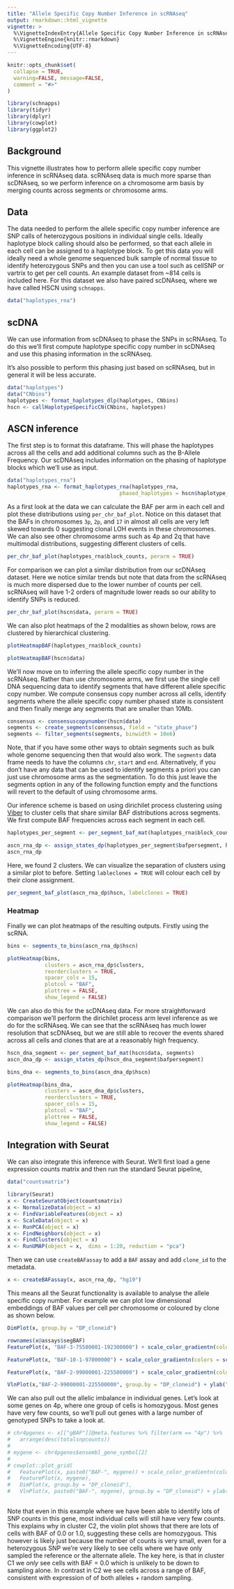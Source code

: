 ```yaml
---
title: "Allele Specific Copy Number Inference in scRNAseq"
output: rmarkdown::html_vignette
vignette: >
  %\VignetteIndexEntry{Allele Specific Copy Number Inference in scRNAseq}
  %\VignetteEngine{knitr::rmarkdown}
  %\VignetteEncoding{UTF-8}
---
```


```r
knitr::opts_chunk$set(
  collapse = TRUE,
  warning=FALSE, message=FALSE, 
  comment = "#>"
)
```

```r
library(schnapps)
library(tidyr)
library(dplyr)
library(cowplot)
library(ggplot2)
```

## Background
This vignette illustrates how to perform allele specific copy number inference in scRNAseq data. scRNAseq data is much more sparse than scDNAseq, so we perform inference on a chromosome arm basis by merging counts across segments or chromosome arms.

## Data

The data needed to perform the allele specific copy number inference are SNP calls of heterozygous positions in individual single cells. Ideally haplotype block calling should also be performed, so that each allele in each cell can be assigned to a haplotype block. To get this data you will ideally need a whole genome sequenced bulk sample of normal tissue to identify heterozygous SNPs and then you can use a tool such as cellSNP or vartrix to get per cell counts. An example dataset from ~814 cells is included here. For this dataset we also have paired scDNAseq, where we have called HSCN using `schnapps`.


```r
data("haplotypes_rna")
```

## scDNA

We can use information from scDNAseq to phase the SNPs in scRNAseq. To do this we'll first compute haplotype specific copy number in scDNAseq and use this phasing information in the scRNAseq.

It's also possible to perform this phasing just based on scRNAseq, but in general it will be less accurate.

```r
data("haplotypes")
data("CNbins")
haplotypes <- format_haplotypes_dlp(haplotypes, CNbins)
hscn <- callHaplotypeSpecificCN(CNbins, haplotypes)

```

## ASCN inference 
The first step is to format this dataframe. This will phase the haplotypes across all the cells and add additional columns such as the B-Allele Frequency. Our scDNAseq includes information on the phasing of haplotype blocks which we'll use as input.
```r
data("haplotypes_rna")
haplotypes_rna <- format_haplotypes_rna(haplotypes_rna, 
                                    phased_haplotypes = hscn$haplotype_phasing)
```

As a first look at the data we can calculate the BAF per arm in each cell and plot these distributions using `per_chr_baf_plot`. Notice on this dataset that the BAFs in chromosomes `3p`, `2p`, and `17` in almost all cells are very left skewed towards 0 suggesting clonal LOH events in these chromosomes. We can also see other chromosome arms such as 4p and 2q that have multimodal distributions, suggesting different clusters of cells.
```r
per_chr_baf_plot(haplotypes_rna$block_counts, perarm = TRUE)
```

For comparison we can plot a similar distribution from our scDNAseq dataset. Here we notice similar trends but note that data from the scRNAseq is much more dispersed due to the lower number of counts per cell. scRNAseq will have 1-2 orders of magnitude lower reads so our ability to identify SNPs is reduced.

```r
per_chr_baf_plot(hscn$data, perarm = TRUE)
```

We can also plot heatmaps of the 2 modalities as shown below, rows are clustered by hierarchical clustering.

```r
plotHeatmapBAF(haplotypes_rna$block_counts)
```

```r
plotHeatmapBAF(hscn$data)
```

We'll now move on to inferring the allele specific copy number in the scRNAseq. Rather than use chromosome arms, we first use the single cell DNA sequencing data to identify segments that have different allele specific copy number. We compute consensus copy number across all cells, identify segments where the allele specific copy number phased state is consistent and then finally merge any segments that are smaller than 10Mb.

```r
consensus <- consensuscopynumber(hscn$data)
segments <- create_segments(consensus, field = "state_phase")
segments <- filter_segments(segments, binwidth = 10e6)
```

Note, that if you have some other ways to obtain segments such as bulk whole genome sequencing then that would also work. The `segments` data frame needs to have the columns `chr`, `start` and `end`. Alternatively, if you don't have any data that can be used to identify segments a priori you can just use chromosome arms as the segmentation. To do this just leave the segments option in any of the following function empty and the functions will revert to the default of using chromosome arms.

Our inference scheme is based on using dirichilet process clustering using [Viber](https://github.com/caravagn/VIBER) to cluster cells that share similar BAF distributions across segments. We first compute BAF frequencies across each segment in each cell.

```r
haplotypes_per_segment <- per_segment_baf_mat(haplotypes_rna$block_counts, segments = segments)

ascn_rna_dp <- assign_states_dp(haplotypes_per_segment$bafpersegment, haplotypes_rna)
ascn_rna_dp
```

Here, we found 2 clusters. We can visualize the separation of clusters using a similar plot to before. Setting `lableclones = TRUE` will colour each cell by their clone assignment.

```r
per_segment_baf_plot(ascn_rna_dp$hscn, labelclones = TRUE)
```

### Heatmap

Finally we can plot heatmaps of the resulting outputs. 
Firstly using the scRNA.
```r
bins <- segments_to_bins(ascn_rna_dp$hscn)

plotHeatmap(bins, 
            clusters = ascn_rna_dp$clusters,
            reorderclusters = TRUE,
            spacer_cols = 15, 
            plotcol = "BAF", 
            plottree = FALSE,
            show_legend = FALSE)
```


We can also do this for the scDNAseq data. For more straightforward comparison we'll perform the dirichilet process arm level inference as we do for the scRNAseq. We can see that the scRNAseq has much lower resolution that scDNAseq, but we are still able to recover the events shared across all cells and clones that are at a reasonably high frequency.

```r
hscn_dna_segment <- per_segment_baf_mat(hscn$data, segments)
ascn_dna_dp <- assign_states_dp(hscn_dna_segment$bafpersegment)

bins_dna <- segments_to_bins(ascn_dna_dp$hscn)

plotHeatmap(bins_dna,
            clusters = ascn_dna_dp$clusters,
            reorderclusters = TRUE,
            spacer_cols = 15, 
            plotcol = "BAF", 
            plottree = FALSE,
            show_legend = FALSE)
```

## Integration with Seurat

We can also integrate this inference with Seurat. We'll first load a gene expression counts matrix and then run the standard Seurat pipeline,

```r
data("countsmatrix")

library(Seurat)
x <- CreateSeuratObject(countsmatrix)
x <- NormalizeData(object = x)
x <- FindVariableFeatures(object = x)
x <- ScaleData(object = x)
x <- RunPCA(object = x)
x <- FindNeighbors(object = x)
x <- FindClusters(object = x)
x <- RunUMAP(object = x,  dims = 1:20, reduction = "pca")

```
Then we can use `createBAFassay` to add a `BAF` assay and add `clone_id` to the metadata.

```r
x <- createBAFassay(x, ascn_rna_dp, "hg19")
```

This means all the Seurat functionality is available to analyse the allele specific copy number. For example we can plot low dimensional embeddings of BAF values per cell per chromosome or coloured by clone as shown below.

```r
DimPlot(x, group.by = "DP_cloneid")
```

```r
rownames(x@assays$segBAF)
FeaturePlot(x, "BAF-3-75500001-192300000") + scale_color_gradientn(colors = scBAFstate_cols())
```

```r
FeaturePlot(x, "BAF-10-1-97000000") + scale_color_gradientn(colors = scBAFstate_cols())
```

```r
FeaturePlot(x, "BAF-2-99000001-225500000") + scale_color_gradientn(colors = scBAFstate_cols())
```

```r
VlnPlot(x,"BAF-2-99000001-225500000", group.by = "DP_cloneid") + ylab("BAF")

```

We can also pull out the allelic imbalance in individual genes. Let's look at some genes on 4p, where one group of cells is homozygous. Most genes have very few counts, so we'll pull out genes with a large number of genotyped SNPs to take a look at. 


```r
# chr4pgenes <- x[["gBAF"]]@meta.features %>% filter(arm == "4p") %>% 
#   arrange(desc(totalsnpcounts))
# 
# mygene <- chr4pgenes$ensembl_gene_symbol[2]
# 
# cowplot::plot_grid(
#   FeaturePlot(x, paste0("BAF-", mygene)) + scale_color_gradientn(colors = scBAFstate_cols()),
#   FeaturePlot(x, mygene),
#   DimPlot(x, group.by = "DP_cloneid"),
#   VlnPlot(x, paste0("BAF-", mygene), group.by = "DP_cloneid") + ylab("BAF"))
  
```

Note that even in this example where we have been able to identify lots of SNP counts in this gene, most individual cells will still have very few counts. This explains why in cluster C2, the violin plot shows that there are lots of cells with BAF of 0.0 or 1.0, suggesting these cells are homozygous. This however is likely just because the number of counts is very small, even for a heterozygous SNP we're very likely to see cells where we have only sampled the reference or the alternate allele. The key here, is that in cluster C1 we *only* see cells with BAF = 0.0 which is unlikely to be down to sampling alone. In contrast in C2 we see cells across a range of BAF, consistent with expression of of both alleles + random sampling.